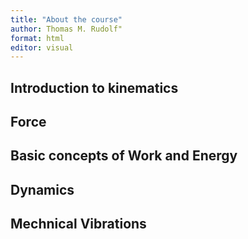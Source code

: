 ```yaml
---
title: "About the course"
author: Thomas M. Rudolf"
format: html
editor: visual
---
```


## Introduction to kinematics

## Force

## Basic concepts of Work and Energy

## Dynamics

## Mechnical Vibrations
